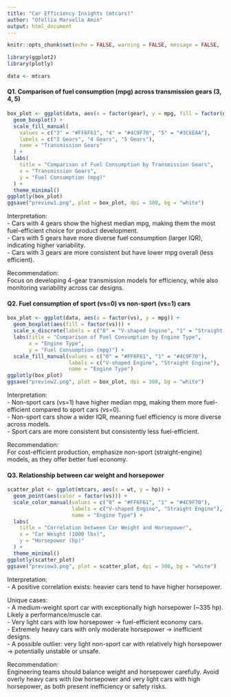 ---
title: "Car Efficiency Insights (mtcars)"
author: "Ofellia Marvella Amin"
output: html_document
---

```{r setup, include=FALSE}
knitr::opts_chunk$set(echo = FALSE, warning = FALSE, message = FALSE,  dev = "png")
```

```{r}
library(ggplot2)
library(plotly)

data <- mtcars
```
#### Q1. Comparison of fuel consumption (mpg) across transmission gears (3, 4, 5)
```{r}
box_plot <- ggplot(data, aes(x = factor(gear), y = mpg, fill = factor(gear))) +  
  geom_boxplot() +  
  scale_fill_manual(
    values = c("3" = "#FF6F61", "4" = "#4C9F70", "5" = "#3C6EAA"),
    labels = c("3 Gears", "4 Gears", "5 Gears"),
    name = "Transmission Gears"
  ) +
  labs(
    title = "Comparison of Fuel Consumption by Transmission Gears",
    x = "Transmission Gears",
    y = "Fuel Consumption (mpg)"
  ) +
  theme_minimal()
ggplotly(box_plot)
ggsave("preview1.png", plot = box_plot, dpi = 300, bg = "white")
```
Interpretation:  
- Cars with 4 gears show the highest median mpg, making them the most fuel-efficient choice for product development.  
- Cars with 5 gears have more diverse fuel consumption (larger IQR), indicating higher variability.  
- Cars with 3 gears are more consistent but have lower mpg overall (less efficient).  
  
Recommendation:  
Focus on developing 4-gear transmission models for efficiency, while also monitoring variability across car designs.  
  

#### Q2. Fuel consumption of sport (vs=0) vs non-sport (vs=1) cars
```{r}
box_plot <- ggplot(data, aes(x = factor(vs), y = mpg)) +  
  geom_boxplot(aes(fill = factor(vs))) +  
  scale_x_discrete(labels = c("0" = "V-shaped Engine", "1" = "Straight Engine")) +  
  labs(title = "Comparison of Fuel Consumption by Engine Type",  
       x = "Engine Type",  
       y = "Fuel Consumption (mpg)") +  
  scale_fill_manual(values = c("0" = "#FF6F61", "1" = "#4C9F70"), 
                    labels = c("V-shaped Engine", "Straight Engine"),
                    name = "Engine Type")
ggplotly(box_plot)
ggsave("preview2.png", plot = box_plot, dpi = 300, bg = "white")
```
Interpretation:  
- Non-sport cars (vs=1) have higher median mpg, making them more fuel-efficient compared to sport cars (vs=0).  
- Non-sport cars show a wider IQR, meaning fuel efficiency is more diverse across models.  
- Sport cars are more consistent but consistently less fuel-efficient.  

Recommendation:  
For cost-efficient production, emphasize non-sport (straight-engine) models, as they offer better fuel economy.  


#### Q3. Relationship between car weight and horsepower
```{r}
scatter_plot <- ggplot(mtcars, aes(x = wt, y = hp)) +
  geom_point(aes(color = factor(vs))) +
  scale_color_manual(values = c("0" = "#FF6F61", "1" = "#4C9F70"),
                     labels = c("V-shaped Engine", "Straight Engine"),
                     name = "Engine Type") +
  labs(
    title = "Correlation between Car Weight and Horsepower",
    x = "Car Weight (1000 lbs)",
    y = "Horsepower (hp)"
  ) +
  theme_minimal()
ggplotly(scatter_plot)
ggsave("preview3.png", plot = scatter_plot, dpi = 300, bg = "white")
```
Interpretation:  
- A positive correlation exists: heavier cars tend to have higher horsepower.  
  
Unique cases:  
- A medium-weight sport car with exceptionally high horsepower (~335 hp). Likely a performance/muscle car.  
- Very light cars with low horsepower → fuel-efficient economy cars.  
- Extremely heavy cars with only moderate horsepower → inefficient designs.  
- A possible outlier: very light non-sport car with relatively high horsepower → potentially unstable or unsafe.    
  
Recommendation:  
Engineering teams should balance weight and horsepower carefully. Avoid overly heavy cars with low horsepower and very light cars with high horsepower, as both present inefficiency or safety risks.